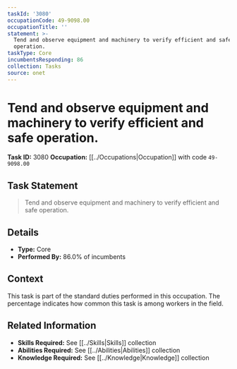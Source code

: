 ```yaml
---
taskId: '3080'
occupationCode: 49-9098.00
occupationTitle: ''
statement: >-
  Tend and observe equipment and machinery to verify efficient and safe
  operation.
taskType: Core
incumbentsResponding: 86
collection: Tasks
source: onet
---
```

# Tend and observe equipment and machinery to verify efficient and safe operation.

**Task ID:** 3080
**Occupation:** [[../Occupations|Occupation]] with code `49-9098.00`

## Task Statement

> Tend and observe equipment and machinery to verify efficient and safe operation.

## Details

- **Type:** Core
- **Performed By:** 86.0% of incumbents

## Context

This task is part of the standard duties performed in this occupation. The percentage indicates how common this task is among workers in the field.

## Related Information

- **Skills Required:** See [[../Skills|Skills]] collection
- **Abilities Required:** See [[../Abilities|Abilities]] collection
- **Knowledge Required:** See [[../Knowledge|Knowledge]] collection
